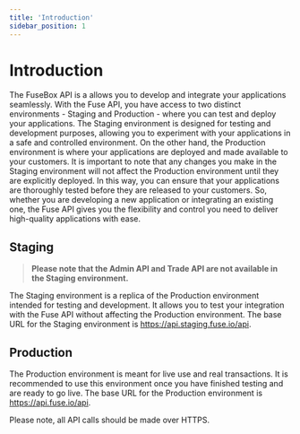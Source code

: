 ```yaml
---
title: 'Introduction'
sidebar_position: 1
---
```


# Introduction

The FuseBox API is a allows you to develop and integrate your applications seamlessly. With the Fuse API, you have access to two distinct environments - Staging and Production - where you can test and deploy your applications. The Staging environment is designed for testing and development purposes, allowing you to experiment with your applications in a safe and controlled environment. On the other hand, the Production environment is where your applications are deployed and made available to your customers. It is important to note that any changes you make in the Staging environment will not affect the Production environment until they are explicitly deployed. In this way, you can ensure that your applications are thoroughly tested before they are released to your customers. So, whether you are developing a new application or integrating an existing one, the Fuse API gives you the flexibility and control you need to deliver high-quality applications with ease.

## Staging

> **Please note that the Admin API and Trade API are not available in the Staging environment.**

The Staging environment is a replica of the Production environment intended for testing and development. It allows you to test your integration with the Fuse API without affecting the Production environment. The base URL for the Staging environment is https://api.staging.fuse.io/api.

## Production

The Production environment is meant for live use and real transactions. It is recommended to use this environment once you have finished testing and are ready to go live. The base URL for the Production environment is https://api.fuse.io/api.

Please note, all API calls should be made over HTTPS.
